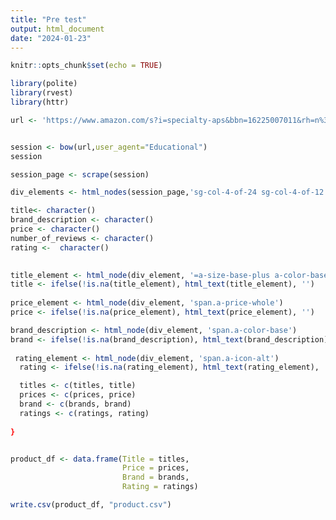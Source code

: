 ```yaml
---
title: "Pre test"
output: html_document
date: "2024-01-23"
---
```


```r
knitr::opts_chunk$set(echo = TRUE)
```

``` r
library(polite)
library(rvest)
library(httr)

url <- 'https://www.amazon.com/s?i=specialty-aps&bbn=16225007011&rh=n%3A16225007011%2Cn%3A172456&ref=nav_em__nav_desktop_sa_intl_computer_accessories_and_peripherals_0_2_6_2'


session <- bow(url,user_agent="Educational")
session

session_page <- scrape(session)

div_elements <- html_nodes(session_page,'sg-col-4-of-24 sg-col-4-of-12 s-result-item s-asin sg-col-4-of-16 AdHolder sg-col s-widget-spacing-small sg-col-4-of-20')

title<- character()
brand_description <- character()
price <- character()
number_of_reviews <- character()
rating <-  character()

  
title_element <- html_node(div_element, '=a-size-base-plus a-color-base a-text-normal')
title <- ifelse(!is.na(title_element), html_text(title_element), '')
  
price_element <- html_node(div_element, 'span.a-price-whole')
price <- ifelse(!is.na(price_element), html_text(price_element), '')

brand_description <- html_node(div_element, 'span.a-color-base')
brand <- ifelse(!is.na(brand_description), html_text(brand_description), '')
  
 rating_element <- html_node(div_element, 'span.a-icon-alt')
  rating <- ifelse(!is.na(rating_element), html_text(rating_element), '')

  titles <- c(titles, title)
  prices <- c(prices, price)
  brand <- c(brands, brand)
  ratings <- c(ratings, rating)
 
}


product_df <- data.frame(Title = titles, 
                         Price = prices,
                         Brand = brands,
                         Rating = ratings)

write.csv(product_df, "product.csv")

```